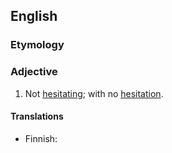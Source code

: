 ==English==

===Etymology===
{{prefix|en|un|hesitating}}

===Adjective===
{{en-adj|-}}

# Not [[hesitating]]; with no [[hesitation]].

====Translations====
{{trans-top|not hesitating}}
* Finnish: {{t|fi|epäröimätön}}
{{trans-mid}}
{{trans-bottom}}